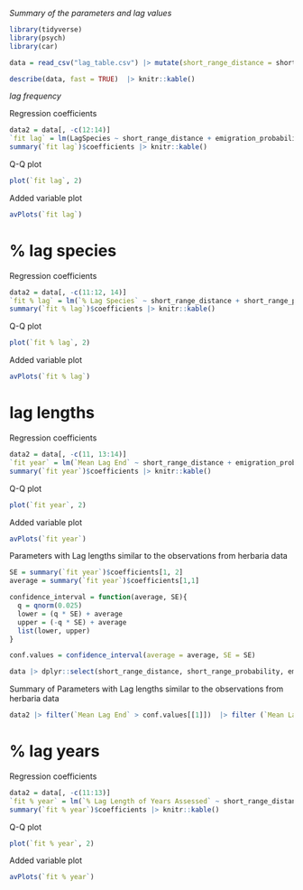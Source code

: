 
*Summary of the parameters and lag values*

```r
library(tidyverse)
library(psych)
library(car)

data = read_csv("lag_table.csv") |> mutate(short_range_distance = short_range_distance/1000, long_range_distance = long_range_distance/1000)

describe(data, fast = TRUE)  |> knitr::kable()
```


*lag frequency*

Regression coefficients

```r
data2 = data[, -c(12:14)]
`fit lag` = lm(LagSpecies ~ short_range_distance + emigration_probability + no_introduced_per_cell + Species, data2)
summary(`fit lag`)$coefficients |> knitr::kable()
```

Q-Q plot

```r
plot(`fit lag`, 2)
```

Added variable plot

```r
avPlots(`fit lag`) 
```

# % lag species

Regression coefficients

```r
data2 = data[, -c(11:12, 14)]
`fit % lag` = lm(`% Lag Species` ~ short_range_distance + short_range_probability + emigration_probability + no_introduced_per_cell + no_introduced_per_cell * carrying_capacity , data2)
summary(`fit % lag`)$coefficients |> knitr::kable()
```

Q-Q plot

```r
plot(`fit % lag`, 2)
```

Added variable plot

```r
avPlots(`fit % lag`) 
```

# lag lengths

Regression coefficients

```r
data2 = data[, -c(11, 13:14)]
`fit year` = lm(`Mean Lag End` ~ short_range_distance + emigration_probability + Year, data2)
summary(`fit year`)$coefficients |> knitr::kable()
```

Q-Q plot

```r
plot(`fit year`, 2)
```

Added variable plot

```r
avPlots(`fit year`) 
```

Parameters with Lag lengths similar to the observations from herbaria data

```r
SE = summary(`fit year`)$coefficients[1, 2]
average = summary(`fit year`)$coefficients[1,1]

confidence_interval = function(average, SE){
  q = qnorm(0.025)
  lower = (q * SE) + average
  upper = (-q * SE) + average
  list(lower, upper)
}

conf.values = confidence_interval(average = average, SE = SE)

data |> dplyr::select(short_range_distance, short_range_probability, emigration_probability, no_introduced_per_cell,carrying_capacity, Year, Species, LagSpecies, `Mean Lag End`, `% Lag Species`, `% Lag Length of Years Assessed`) |> filter(`Mean Lag End` > conf.values[[1]])  |> filter (`Mean Lag End` < conf.values[[2]]) |> round(2) |> knitr::kable()
```

Summary of Parameters with Lag lengths similar to the observations from herbaria data

```r
data2 |> filter(`Mean Lag End` > conf.values[[1]])  |> filter (`Mean Lag End` < conf.values[[2]]) |> dplyr::select(short_range_distance, emigration_probability, Year) |> describe(fast = T) |> knitr::kable()
```


# % lag years

Regression coefficients

```r
data2 = data[, -c(11:13)]
`fit % year` = lm(`% Lag Length of Years Assessed` ~ short_range_distance + emigration_probability + no_introduced_per_cell + Year, data2)
summary(`fit % year`)$coefficients |> knitr::kable()
```

Q-Q plot

```r
plot(`fit % year`, 2)
```

Added variable plot

```r
avPlots(`fit % year`) 
```



